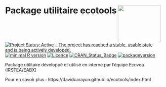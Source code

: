 
# Package utilitaire ecotools <img src="man/figures/serveimage.png" align="right" height="120" width="139" />

[![Project Status: Active – The project has reached a stable, usable state and is being actively developed.](http://www.repostatus.org/badges/latest/active.svg)](http://www.repostatus.org/#active)
[![minimal R version](https://img.shields.io/badge/R%3E%3D-3.4.2-6666ff.svg)](https://cran.r-project.org/)
[![Licence](https://img.shields.io/badge/licence-GPL--3-blue.svg)](https://www.gnu.org/licenses/gpl-3.0.en.html)
[![CRAN_Status_Badge](http://www.r-pkg.org/badges/version/ecotools)](https://cran.r-project.org/package=ecotools)
[![packageversion](https://img.shields.io/badge/Package%20version-0.1-orange.svg?style=flat-square)](commits/master)

Package utilitaire développé et utilisé en interne par l'équipe Ecovea (IRSTEA/EABX)

<Présentation des principales fonctions>

Pour en savoir plus : https://davidcarayon.github.io/ecotools/index.html

